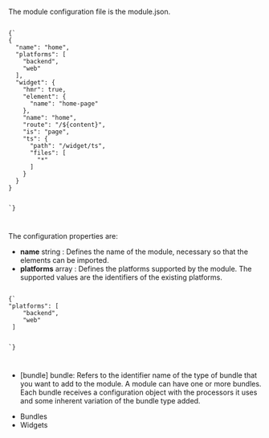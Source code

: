 
<Title>Module configuration</Title>

The module configuration file is the module.json.

<Code>
{`
{
  "name": "home",
  "platforms": [
    "backend",
    "web"
  ],
  "widget": {
    "hmr": true,
    "element": {
      "name": "home-page"
    },
    "name": "home",
    "route": "/${content}",
    "is": "page",
    "ts": {
      "path": "/widget/ts",
      "files": [
        "*"
      ]
    }
  }
}

`}

</Code>

The configuration properties are:

-   **name** string : Defines the name of the module, necessary so that the elements can be imported.
-   **platforms** array : Defines the <Link to="/concepts/platforms">platforms</Link> supported by the module. The supported values are the identifiers of the existing platforms.

<Code>
{`
"platforms": [
    "backend",
    "web"
 ]

`}

</Code>

-   [bundle] <Link to="/module#bundle">bundle</Link>: Refers to the identifier name of the type of bundle that you want to add to the module. A module can have one or more bundles. Each bundle receives a configuration object with the processors it uses and some inherent variation of the bundle type added.

-   <Link to="/docs/bundles">Bundles</Link>
-   <Link to="/docs/widgets">Widgets</Link>
